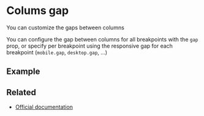 
<Meta title="Columns/Gaps" />

# Colums gap

You can customize the gaps between columns

You can configure the gap between columns for all breakpoints with the `gap` prop, or specify per breakpoint using the responsive gap for each breakpoint (`mobile.gap`, `desktop.gap`, ...)

## Example

<Canvas>
  <Story story={stories.Gaps} />
</Canvas>

## Related

- [Official documentation](https://bulma.io/documentation/columns/gap/)